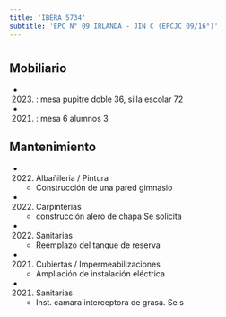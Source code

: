```yaml
---
title: 'IBERA 5734'
subtitle: 'EPC N° 09 IRLANDA - JIN C (EPCJC 09/16°)'
---
```


#


## Mobiliario

*  (2023) : mesa pupitre doble 36, silla escolar 72 

*  (2021) : mesa 6 alumnos 3 





## Mantenimiento

*  (2022) Albañileria / Pintura 
    + Construcción de una pared gimnasio

*  (2022) Carpinterías 
    + construcción alero de chapa Se solicita

*  (2022) Sanitarias 
    + Reemplazo del tanque de reserva

*  (2021) Cubiertas / Impermeabilizaciones 
    + Ampliación de instalación eléctrica

*  (2021) Sanitarias 
    + Inst. camara interceptora de grasa. Se s



